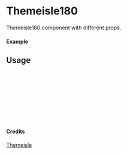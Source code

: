 
<Meta of={Themeisle180} title="Themeisle/Themeisle180" />

# Themeisle180

Themeisle180 component with different props.

#### Example

<Canvas of={Themeisle180.Primary} />

## Usage

```ts
import { Themeisle180 } from "yadl-ui";

const Example = () => {
  return (
      <Themeisle180 />
  );
};

export default Example;
```

#### Credits
[Themeisle](https://themeisle.com/illustrations)
